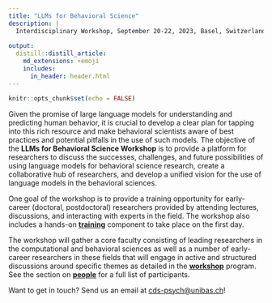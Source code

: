 ```yaml
---
title: "LLMs for Behavioral Science"
description: |
  Interdisciplinary Workshop, September 20-22, 2023, Basel, Switzerland. 
  
output: 
  distill::distill_article:
    md_extensions: +emoji
    includes:
      in_header: header.html
---
```


```r
knitr::opts_chunk$set(echo = FALSE)

```

Given the promise of large language models for understanding and predicting human behavior, it is crucial to develop a clear plan for tapping into this rich resource and make behavioral scientists aware of best practices and potential pitfalls in the use of such models. The objective of the **LLMs for Behavioral Science Workshop** is to provide a platform for researchers to discuss the successes, challenges, and future possibilities of using language models for behavioral science research, create a collaborative hub of researchers, and develop a unified vision for the use of language models in the behavioral sciences. 

One goal of the workshop is to provide a training opportunity for early-career (doctoral, postdoctoral) researchers provided by attending lectures, discussions, and interacting with experts in the field. The workshop also includes a hands-on **[training](training.html)** component to take place on the first day.  

The workshop will gather a core faculty consisting of leading researchers in the computational and behavioral sciences as well as a number of early-career researchers in these fields that will engage in active and structured discussions around specific themes as detailed in the **[workshop](workshop.html)** program. See the section on **[people](people.html)** for a full list of participants.

<aside>
Want to get in touch? Send us an email at [cds-psych@unibas.ch](mailto:cds-psych@unibas.ch)!
</aside>
